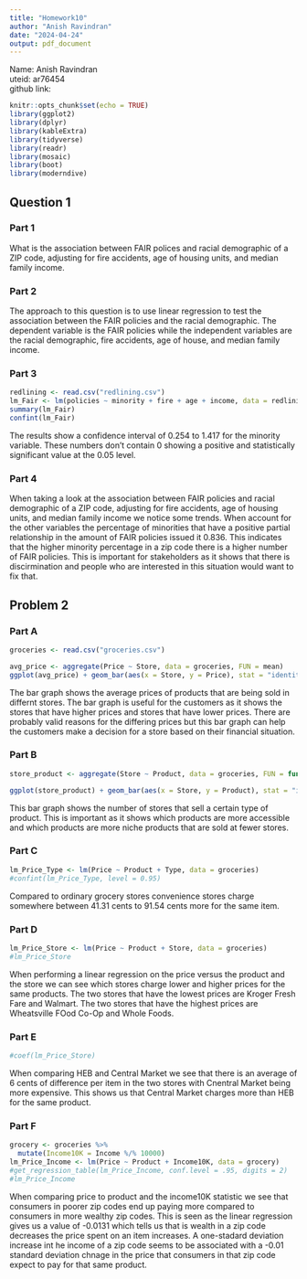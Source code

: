 ```yaml
---
title: "Homework10"
author: "Anish Ravindran"
date: "2024-04-24"
output: pdf_document
---
```

Name: Anish Ravindran   
uteid: ar76454    
github link: 

```r
knitr::opts_chunk$set(echo = TRUE)
library(ggplot2)
library(dplyr)
library(kableExtra)
library(tidyverse)
library(readr)
library(mosaic)
library(boot)
library(moderndive)
```

## Question 1 ##
### Part 1 ###
What is the association between FAIR polices and racial demographic of a ZIP code, adjusting for fire accidents, age of housing units, and median family income. 

### Part 2 ###
The approach to this question is to use linear regression to test the association between the FAIR policies and the racial demographic. The dependent variable is the FAIR policies while the independent variables are the racial demographic, fire accidents, age of house, and median family income. 

### Part 3 ###
```r
redlining <- read.csv("redlining.csv")
lm_Fair <- lm(policies ~ minority + fire + age + income, data = redlining)
summary(lm_Fair)
confint(lm_Fair)
```
The results show a confidence interval of 0.254 to 1.417 for the minority variable. These numbers don't contain 0 showing a positive and statistically significant value at the 0.05 level. 

### Part 4 ###
When taking a look at the association between FAIR policies and racial demographic of a ZIP code, adjusting for fire accidents, age of housing units, and median family income we notice some trends. When account for the other variables the percentage of minorities that have a positive partial relationship in the amount of FAIR policies issued it 0.836. This indicates that the higher minority percentage in a zip code there is a higher number of FAIR policies. This is important for stakeholders as it shows that there is discirmination and people who are interested in this situation would want to fix that.


## Problem 2 ##
### Part A ###
```r
groceries <- read.csv("groceries.csv")

avg_price <- aggregate(Price ~ Store, data = groceries, FUN = mean)
ggplot(avg_price) + geom_bar(aes(x = Store, y = Price), stat = "identity") + coord_flip() + labs(x = "Store", y = "Average Price", title = "Average Price of Products Sold Across Different Stores")
```
The bar graph shows the average prices of products that are being sold in differnt stores. The bar graph is useful for the customers as it shows the stores that have higher prices and stores that have lower prices. There are probably valid reasons for the differing prices but this bar graph can help the customers make a decision for a store based on their financial situation. 

### Part B ###
```r
store_product <- aggregate(Store ~ Product, data = groceries, FUN = function(x) length(unique(x)))

ggplot(store_product) + geom_bar(aes(x = Store, y = Product), stat = "identity") + labs(x = "Number of Stores Selling", y = "Product", title = "Number of Stores Selling A Product")
```
This bar graph shows the number of stores that sell a certain type of product. This is important as it shows which products are more accessible and which products are more niche products that are sold at fewer stores. 

### Part C ###
```r
lm_Price_Type <- lm(Price ~ Product + Type, data = groceries)
#confint(lm_Price_Type, level = 0.95)
```
Compared to ordinary grocery stores convenience stores charge somewhere between 41.31 cents to 91.54 cents more for the same item.

### Part D ###
```r
lm_Price_Store <- lm(Price ~ Product + Store, data = groceries)
#lm_Price_Store
```
When performing a linear regression on the price versus the product and the store we can see which stores charge lower and higher prices for the same products. The two stores that have the lowest prices are Kroger Fresh Fare and Walmart. The two stores that have the highest prices are Wheatsville FOod Co-Op and Whole Foods. 

### Part E ###
```r
#coef(lm_Price_Store)
```
When comparing HEB and Central Market we see that there is an average of 6 cents of difference per item in the two stores with Cnentral Market being more expensive. This shows us that Central Market charges more than HEB for the same product. 

### Part F ###
```r
grocery <- groceries %>% 
  mutate(Income10K = Income %/% 10000)
lm_Price_Income <- lm(Price ~ Product + Income10K, data = grocery)
#get_regression_table(lm_Price_Income, conf.level = .95, digits = 2)
#lm_Price_Income
```
When comparing price to product and the income10K statistic we see that consumers in poorer zip codes end up paying more compared to consumers in more wealthy zip codes. This is seen as the linear regression gives us a value of -0.0131 which tells us that is wealth in a zip code decreases the price spent on an item increases.
A one-stadard deviation increase int he income of a zip code seems to be associated with a -0.01 standard deviation chnage in the price that consumers in that zip code expect to pay for that same product. 




